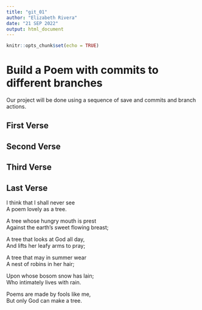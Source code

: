 ```yaml
---
title: "git_01"
author: "Elizabeth Rivera"
date: "21 SEP 2022"
output: html_document
---
```


```r
knitr::opts_chunk$set(echo = TRUE)
```
# Build a Poem with commits to different branches
Our project will be done using a sequence of save and commits and branch actions.
<!-- Do not modify or change any text in "!--" bracketed areas such as this --- these are instructions to
you, if you change any of this the git program will notice it and compromise your git merging strategy !-->

## First Verse 
<!--Put the first five lines of a poem by Lewis Carrol in this section!-->

## Second Verse
<!--Put the first five lines of a poem by Robert Frost here!-->

## Third Verse
<!--Put the first two verses of The Walrus and the Carpenter here!-->

## Last Verse
<!--Put a short poem of your choice 8-20 lines,here!-->

I think that I shall never see  
A poem lovely as a tree.  

A tree whose hungry mouth is prest  
Against the earth's sweet flowing breast;  

A tree that looks at God all day,  
And lifts her leafy arms to pray;  

A tree that may in summer wear  
A nest of robins in her hair;  

Upon whose bosom snow has lain;  
Who intimately lives with rain.  

Poems are made by fools like me,  
But only God can make a tree.  


